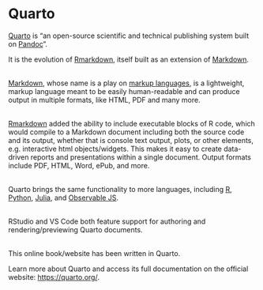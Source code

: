 # Quarto

[Quarto](https://quarto.org/){target="_blank"} is "an open-source scientific and 
technical publishing system built on 
[Pandoc](https://pandoc.org/){target="_blank"}".

It is the evolution of 
[Rmarkdown](https://rmarkdown.rstudio.com/){target="_blank"}, itself built as 
an extension of [Markdown](https://www.markdownguide.org/){target="_blank"}.
<br><br>

[Markdown](https://en.wikipedia.org/wiki/Markdown){target="_blank"}, whose name 
is a play on 
[markup languages](https://en.wikipedia.org/wiki/Markup_language){target="_blank"}, 
is a lightweight, markup language meant to be easily human-readable and can
produce output in multiple formats, like HTML, PDF and many more.
<br><br>

[Rmarkdown](https://rmarkdown.rstudio.com/){target="_blank"} added the ability 
to include executable blocks of R code, which would compile to a Markdown 
document including both the source code and its output, whether that is console 
text output, plots, or other elements, e.g. interactive html objects/widgets. 
This makes it easy to create data-driven reports and presentations within a 
single document. Output formats include PDF, HTML, Word, ePub, and more.
<br><br>

Quarto brings the same functionality to more languages, including 
[R](https://www.r-project.org/){target="_blank"}, 
[Python](https://www.python.org/){target="_blank"},
[Julia](https://julialang.org/){target="_blank"}, and 
[Observable JS](https://observablehq.com/){target="_blank"}.
<br><br>

RStudio and VS Code both feature support for authoring and rendering/previewing
Quarto documents.
<br><br>

This online book/website has been written in Quarto.

Learn more about Quarto and access its full documentation on the official 
website: [https://quarto.org/](https://quarto.org/){target="_blank"}.
